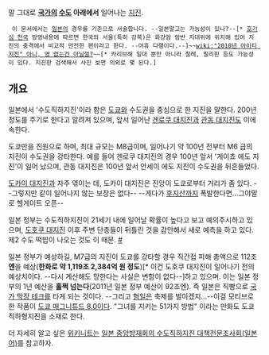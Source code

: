 말 그대로 '''[[국가]]의 [[수도]] 아래에서''' 일어나는 [[지진]].

  이 문서에서는 [[일본]]의 경우를 기준으로 서술합니다. --일본말고는 가능성이 있나?--[* [[호기심 천국]] 방영내용에 따르면 한국의 서울(특히 강북)은 화강암 암반 지대위에 위치해 있어 지진의 충격에서 비교적 안전한 편이라고 한다. --어휴 다행이다.--]~~[[wiki:"2010년 아이티 지진" 아니, 영 없는건 아닐껄?]]~~[* 카리브해 일대 뿐만 아니라 칠레, 필리핀 등도 가능성이 있다. 지진판 검색해서 사진 보면 의외로 몇 된다.]

== 개요 ==
일본에서 '수도직하지진'이라 함은 [[도쿄]]와 수도권을 중심으로 한 지진을 말한다.
200년 정도를 주기로 한다고 알려져 있으며, 앞서 일어난 [[겐로쿠 대지진]]과 [[관동 대지진]]도 이에 속한다.

도쿄만을 진원으로 하며, 최대 규모는 M8급이며, 일어나기 약 100년 전부터 M6 급의 지진이 수도권을 강타한다. 예를 들어 겐로쿠 대지진의 경우 100년 앞서 '게이쵸 에도 지진'이 일어 났으며, 관동 대지진은 100년 앞서 안세이 에도 지진이 수도권을 뒤흔들었다.

[[도카이 대지진]]과 자주 엮이는 데, 도카이 대지진은 진앙이 도쿄로부터 거리가 좀 있다. --그렇지만 같이 일어나지 않는 보장은 없다-- --게다가 [[후지산]]까지 폭발한다면...그야말로 헬게이트 오픈--

일본 정부는 수도직하지진이 21세기 내에 일어날 확률이 높다고 보고 예의주시하고 있으며, [[도호쿠 대지진]] 이후 주변 단층들이 뒤틀린 것을 감안해서 새로 예측을 하고 있다. 제2 수도 떡밥이 나오는 것도 이 때문. [http://article.joinsmsn.com/news/article/article.asp?total_id=5352886&amp;ctg=1103 #]

일본 정부가 예상하길, M7급의 지진이 도쿄를 강타할 경우 직간접 피해 총액으로 112조'''엔'''을 예상('''한화로 약 1,119조 2,384억 원 정도''')[* 이건 도호쿠 대지진이 일어나기 전의 예상치이다. --다시 계산해도 망한다는 사실은 변함이 없다--]하고 있으며. 이는 일본 정부의 1년 예산을 '''훌쩍 넘는다'''(2011년 일본 정부 예산이 92조엔). 즉 일본은 직빵으로 [[국가 막장 테크]]를 타게 되는 것이다. --그리고 [[혐일]]은 축제를 벌이겠지...--이걸 모티브로 한 작품이 [[도쿄 매그니튜드 8.0]]이다. "그녀를 지키는 51가지 방법" 이라는 만화도 도쿄 직하형지진을 소재로 한다.

더 자세히 알고 싶은 [[위키니트]]는 [http://www.bousai.go.jp/jishin/chubou/shutochokka/index.html 일본 중앙방재회의 수도직하지진 대책전문조사회(일본어)]를 참고하자.
